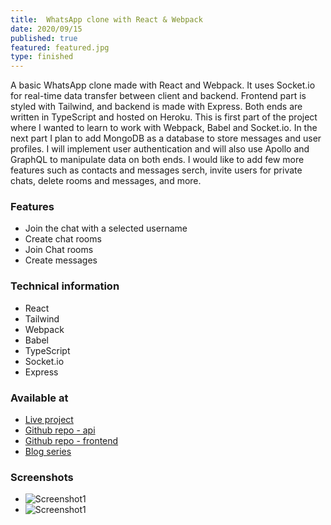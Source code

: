 ```yaml
---
title:  WhatsApp clone with React & Webpack
date: 2020/09/15
published: true
featured: featured.jpg
type: finished
---
```


A basic WhatsApp clone made with React and Webpack. It uses Socket.io for real-time data transfer between client and backend. Frontend part is styled with Tailwind, and backend is made with Express. Both ends are written in TypeScript and hosted on Heroku. 
This is first part of the project where I wanted to learn to work with Webpack, Babel and Socket.io.
In the next part I plan to add MongoDB as a database to store messages and user profiles. I will implement user authentication and will also use Apollo and GraphQL to manipulate data on both ends. I would like to add few more features such as contacts and messages serch, invite users for private chats, delete rooms and messages, and more.

### Features

- Join the chat with a selected username
- Create chat rooms
- Join Chat rooms
- Create messages

### Technical information

- React
- Tailwind
- Webpack
- Babel
- TypeScript
- Socket.io
- Express

### Available at

- [Live project](https://shima-react-webpack.herokuapp.com/)
- [Github repo - api](https://github.com/ikaem/shima-api)
- [Github repo - frontend](https://github.com/ikaem/shima-react-webpack)
- [Blog series](https://ikaem.github.io/angry-chaired-blog/categories/whatsapp-react-webpack/)

### Screenshots

- ![Screenshot1](./screen-1.jpg)
- ![Screenshot1](./screen-2.jpg)